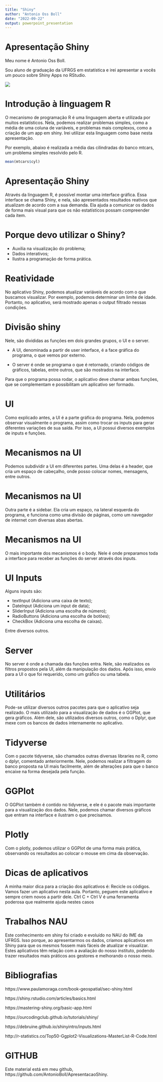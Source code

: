 ```yaml
---
title: "Shiny"
author: "Antonio Oss Boll"
date: "2022-09-22"
output: powerpoint_presentation
---
```


# Apresentação Shiny

Meu nome é Antonio Oss Boll. 

Sou aluno de graduação da UFRGS em estatística e irei apresentar a vocês um pouco sobre Shiny Apps no RStudio.

![](https://miro.medium.com/max/521/1*bl7hSugBuCihsFz9CVYieA.png)


# Introdução à linguagem R

O mecanismo de programação R é uma linguagem aberta e utilizada por muitos estatísticos. Nela, podemos realizar problemas simples, como a média de uma coluna de variáveis, e problemas mais complexos, como a criação de um app em shiny.
Irei utilizar esta linguagem como base nesta apresentação.

Por exemplo, abaixo é realizada a média das cilindradas do banco mtcars, um problema simples resolvido pelo R. 
```r
mean(mtcars$cyl)
```


# Apresentação Shiny

Através da linguagem R, é possível montar uma interface gráfica. Essa interface se chama Shiny, e nela, são apresentados resultados reativos que atualizam de acordo com a sua demanda. Ela ajuda a comunicar os dados de forma mais visual para que os não estatísticos possam compreender cada item.


# Porque devo utilizar o Shiny?

- Auxilia na visualização do problema;
- Dados interativos;
- Ilustra a programação de forma prática.

# Reatividade

No aplicativo Shiny, podemos atualizar variáveis de acordo com o que buscamos visualizar. Por exemplo, podemos determinar um limite de idade. Portanto, no aplicativo, será mostrado apenas o output filtrado nessas condições. 

# Divisão shiny

Nele, são divididas as funções em dois grandes grupos, o UI e o server.

- A UI, denominada a partir de user interface, é a face gráfica do programa, o que vemos por externo.

- O server é onde se programa o que é retornado, criando códigos de gráficos, tabelas, entre outros, que são mostrados na interface.

Para que o programa possa rodar, o aplicativo deve chamar ambas funções, que se complementam e possibilitam um aplicativo ser formado.

# UI

Como explicado antes, a UI é a parte gráfica do programa. Nela, podemos observar visualmente o programa, assim como trocar os inputs para gerar diferentes variações de sua saída. Por isso, a UI possui diversos exemplos de inputs e funções.

# Mecanismos na UI

Podemos subdividir a UI em diferentes partes. Uma delas é a header, que cria um espaço de cabeçalho, onde posso colocar nomes, mensagens, entre outros.

# Mecanismos na UI

Outra parte é a sidebar. Ela cria um espaço, na lateral esquerda do programa, e funciona como uma divisão de páginas, como um navegador de internet com diversas abas abertas.

# Mecanismos na UI

O mais importante dos mecanismos é o body. Nele é onde preparamos toda a interface para receber as funções do server através dos inputs. 

# UI Inputs

Alguns inputs são:

- textInput (Adiciona uma caixa de texto); 
- DateInput (Adiciona um input de data);
- SliderInput (Adiciona uma escolha de número);
- RadioButtons (Adiciona uma escolha de botões);
- CheckBox (Adiciona uma escolha de caixas).

Entre diversos outros.

# Server

No server é onde a chamada das funções entra. Nele, são realizados os filtros propostos pela UI, além da manipulação dos dados. Após isso, envio para a UI o que foi requerido, como um gráfico ou uma tabela. 

# Utilitários

Pode-se utilizar diversos outros pacotes para que o aplicativo seja realizado. O mais utilizado para a visualização de dados é o GGPlot, que gera gráficos. Além dele, são utilizados diversos outros, como o Dplyr, que mexe com os bancos de dados internamente no aplicativo.

# Tidyverse

Com o pacote tidyverse, são chamados outras diversas libraries no R, como o dplyr, comentado anteriormente. Nele, podemos realizar a filtragem do banco proposta na UI mais facilmente, além de alterações para que o banco encaixe na forma desejada pela função.

# GGPlot

O GGPlot também é contido no tidyverse, e ele é o pacote mais importante para a visualização dos dados. Nele, podemos chamar diversos gráficos que entram na interface e ilustram o que precisamos.

# Plotly

Com o plotly, podemos utilizar o GGPlot de uma forma mais prática, observando os resultados ao colocar o mouse em cima da observação.

# Dicas de aplicativos

A minha maior dica para a criação dos aplicativos é: Recicle os códigos. Vamos fazer um aplicativo nesta aula. Portanto, peguem este aplicativo e sempre criem novos a partir dele. Ctrl C + Ctrl V é uma ferramenta poderosa que realmente ajuda nestes casos

# Trabalhos NAU

Este conhecimento em shiny foi criado e evoluído no NAU do IME da UFRGS. Isso porque, ao apresentarmos os dados, criamos aplicativos em Shiny para que os mesmos fossem mais fáceis de atualizar e visualizar. Estes aplicativos têm relação com a avaliação do nosso instituto, podendo trazer resultados mais práticos aos gestores e melhorando o nosso meio.

# Bibliografias

https://www.paulamoraga.com/book-geospatial/sec-shiny.html

https://shiny.rstudio.com/articles/basics.html

https://mastering-shiny.org/basic-app.html

https://ourcodingclub.github.io/tutorials/shiny/

https://debruine.github.io/shinyintro/inputs.html

http://r-statistics.co/Top50-Ggplot2-Visualizations-MasterList-R-Code.html

# GITHUB

Este material está em meu github, https://github.com/AntonioBoll/ApresentacaoShiny. 



